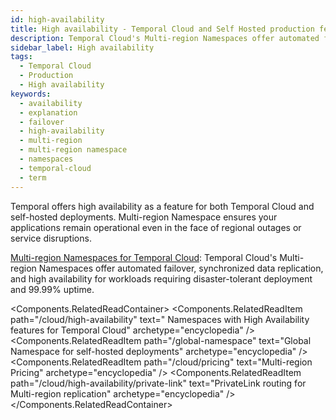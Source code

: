 ```yaml
---
id: high-availability
title: High availability - Temporal Cloud and Self Hosted production feature
description: Temporal Cloud's Multi-region Namespaces offer automated failover, synchronized data replication, and high availability for workloads requiring disaster-tolerant deployment and 99.99% uptime. Use Global Namespace for self-hosted.
sidebar_label: High availability
tags:
  - Temporal Cloud
  - Production
  - High availability
keywords:
  - availability
  - explanation
  - failover
  - high-availability
  - multi-region
  - multi-region namespace
  - namespaces
  - temporal-cloud
  - term
---
```



Temporal offers high availability as a feature for both Temporal Cloud and self-hosted deployments. Multi-region Namespace ensures your applications remain operational even in the face of regional outages or service disruptions.

[Multi-region Namespaces for Temporal Cloud](/evaluate/development-production-features/multi-region-namespace): Temporal Cloud's Multi-region Namespaces offer automated failover, synchronized data replication, and high availability for workloads requiring disaster-tolerant deployment and 99.99% uptime.

<Components.RelatedReadContainer>
    <Components.RelatedReadItem path="/cloud/high-availability" text=" Namespaces with High Availability features for Temporal Cloud" archetype="encyclopedia" />
    <Components.RelatedReadItem path="/global-namespace" text="Global Namespace for self-hosted deployments" archetype="encyclopedia" />
    <Components.RelatedReadItem path="/cloud/pricing" text="Multi-region Pricing" archetype="encyclopedia" />
    <Components.RelatedReadItem path="/cloud/high-availability/private-link" text="PrivateLink routing for Multi-region replication" archetype="encyclopedia" />
</Components.RelatedReadContainer>
